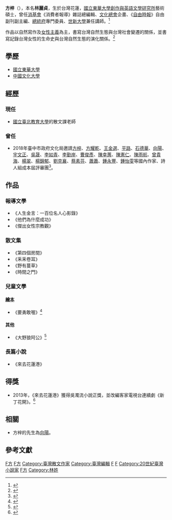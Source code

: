 {{Infobox writer
| name          = 方梓
| image         = 
| imagesize     = 
| caption       = 
| original      = 林麗貞
| kana          = 
| romaji        = Fang Tzu
| zi            = 
| hao           = 
| birthname     = 
| pseudonym     = 
| birthdate = {{bda|1957|2|9}}
| birthplace    = 
| deathdate     = 
| deathplace    = 
| resting_place = 
| residence     =
| occupation    = 
| language      = 
| nationality   = 
| ethnicity     = 
| citizenship   = {{TWN}}
| education     = *[[國立東華大學|國立東華大學]]創作與英美文學研究所
| alma_mater = 
*[[國立東華大學|國立東華大學]]
*[[中國文化大學|中國文化大學]]
| period        = 
| genre         = 
| subject       = 
| movement      = 
| notableworks  = 《時間之門》<Br/>《來去花蓮港》
| parents       =
| spouse        = 
| partner       = 
| children      = 
| relatives     = 
| influences    = 
| influenced    = 
| awards = 客家桐花文學獎<Br/>吳濁流小說正獎
| signature     = 
| website = [https://www.facebook.com/people/%E6%96%B9%E6%A2%93/100002388429988 方梓 Fang Tzu]
}}
'''方梓'''（{{bd|1957年|2月9日}}），本名'''林麗貞'''，生於台灣花蓮，[[國立東華大學創作與英語文學研究所|國立東華大學創作與英語文學研究所]]藝術碩士，曾任[[消基會|消基會]]《消費者報導》雜誌總編輯、[[文化總會|文化總會]]企畫、《[[自由時報|自由時報]]》自由副刊副主編、[[總統府|總統府]]專門委員、[[世新大學|世新大學]]兼任講師。<ref>{{Cite web|title=聯經出版事業公司 - 作家專區：方梓|url=http://www.linkingbooks.com.tw/lnb/author/Author.aspx?ID=0003595|access-date=2021-09-27|work=www.linkingbooks.com.tw|archive-date=2021-09-27|archive-url=https://web.archive.org/web/20210927025504/https://www.linkingbooks.com.tw/lnb/author/Author.aspx?ID=0003595|dead-url=no}}</ref>

作品以自然寫作及[[女性主義|女性主義]]為主，書寫台灣自然生態與台灣社會變遷的關係，並書寫記錄台灣女性的生命史與台灣自然生態的演化關係。<ref>{{Cite web|title=方梓－花蓮在地文化記憶庫|url=https://culture.hccc.gov.tw/zh-tw/archives/detail/character-2510|access-date=2021-09-27|work=culture.hccc.gov.tw|archive-date=2021-09-27|archive-url=https://web.archive.org/web/20210927025506/https://culture.hccc.gov.tw/zh-tw/archives/detail/character-2510|dead-url=no}}</ref>

== 學歷 ==
*[[國立東華大學|國立東華大學]]
*[[中國文化大學|中國文化大學]]

== 經歷 ==
=== 現任 ===
*[[國立臺北教育大學|國立臺北教育大學]]的散文課老師

=== 曾任 ===
*2018年臺中市政府文化局邀請[[方梓|方梓]]、[[方耀乾|方耀乾]]、[[王金選|王金選]]、[[平路|平路]]、[[石德華|石德華]]、[[向陽_(詩人)|向陽]]、[[宇文正|宇文正]]、[[吳晟|吳晟]]、[[李如青|李如青]]、[[李勤岸|李勤岸]]、[[曹俊彥|曹俊彥]]、[[陳幸蕙|陳幸蕙]]、[[陳憲仁|陳憲仁]]、[[陳雨航|陳雨航]]、[[曾貴海|曾貴海]]、[[楊翠|楊翠]]、[[楊錦郁|楊錦郁]]、[[劉克襄|劉克襄]]、[[蔡素芬|蔡素芬]]、[[蕭蕭|蕭蕭]]、[[鍾永豐|鍾永豐]]、[[鍾怡雯|鍾怡雯]]等國內作家、詩人組成本屆評審團<ref>{{Cite web |url=http://www.taichung-literature-award.tw/web/news/news_in.jsp?np_no=NP1536541740675 |title=台中市政府文化局 |access-date=2018-09-23 |archive-url=https://web.archive.org/web/20180923124421/http://www.taichung-literature-award.tw/web/news/news_in.jsp?np_no=NP1536541740675 |archive-date=2018-09-23 |dead-url=yes }}</ref>。

== 作品 ==
=== 報導文學 ===
*《人生金言：一百位名人心影錄》
*《他們為什麼成功》
*《傑出女性宗教觀》

=== 散文集 ===
*《第四個房間》
*《釆釆卷耳》
*《野有蔓草》
*《時間之門》

=== 兒童文學 ===
==== [[繪本|繪本]] ====
*《要勇敢喔》<ref>{{Cite web |url=https://www.eslite.com/product/1003116081204008 |title=誠品-要勇敢喔！ |access-date=2021-11-10 |archive-date=2021-11-10 |archive-url=https://web.archive.org/web/20211110045510/https://www.eslite.com/product/1003116081204008 |dead-url=no }}</ref>

==== 其他 ====
*《大野狼阿公》<ref>{{Cite web |url=https://culture.hccc.gov.tw/zh-tw/archives/detail/artwork-6073 |title=花蓮在地文化記憶庫-大野狼阿公 |access-date=2021-11-10 |archive-date=2021-11-10 |archive-url=https://web.archive.org/web/20211110045121/https://culture.hccc.gov.tw/zh-tw/archives/detail/artwork-6073 |dead-url=no }}</ref>

=== 長篇小說 ===
*《來去花蓮港》

== 得獎 ==
*2013年，《來去花蓮港》獲得吳濁流小說正獎，並改編客家電視台連續劇《新丁花開》。<ref>{{Cite web|title=書．人生．方梓》尋找屬於我的詩經|url=https://www.openbook.org.tw/article/p-62584|access-date=2021-09-27|work=Openbook閱讀誌|language=zh-hant|archive-date=2021-09-27|archive-url=https://web.archive.org/web/20210927025520/https://www.openbook.org.tw/article/p-62584|dead-url=no}}</ref>

== 相關 ==
*方梓的先生為[[向陽_(詩人)|向陽]]。

==參考文獻==
{{reflist}}

[[Category:台灣兒童文學家|F方]]
[[Category:臺灣女性小說家|F方]]
[[Category:臺灣散文作家|Category:臺灣散文作家]]
[[Category:臺灣編輯|Category:臺灣編輯]]
[[Category:國立臺北教育大學教授|F]]
[[Category:國立東華大學校友|F]]
[[Category:20世紀臺灣小說家|Category:20世紀臺灣小說家]]
[[Category:花蓮縣人|F方]]
[[Category:林姓|Category:林姓]]